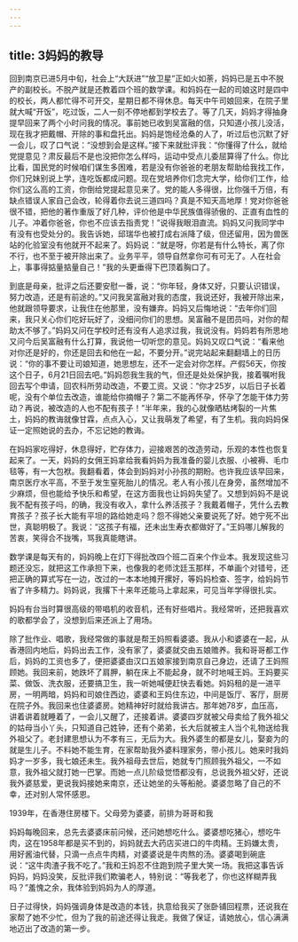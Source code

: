 ```yaml
---
---
---
```

title: 3妈妈的教导
---




回到南京已进5月中旬，社会上“大跃进”“放卫星”正如火如荼，妈妈已是五中不脱产的副校长。不脱产就是还教着四个班的数学课。和妈妈在一起的司娘这时是四中的校长，两人都忙得不可开交，星期日都不得休息。每天中午司娘回来，在院子里就大喊“开饭”，吃过饭，二人一刻不停地都到学校去了。等了几天，妈妈才得抽身提早回来了两个小时问我的情况。事前她已收到吴富融的信，只知道小孩儿没活，现在我才把戴帽、开除的事和盘托出。妈妈是饱经沧桑的人了，听过后也沉默了好一会儿，叹了口气说：“没想到会是这样。”接下来就批评我：“你懂得了什么，就给党提意见？肃反最后不是也没把你怎么样吗，运动中受点儿委屈算得了什么。你比比看，国民党的时候咱们谋生多困难，若是没有你爸爸的老朋友帮助给我找工作，你们兄妹别说上学，连吃饭都成问题。现在党培养你们念完大学，给你们工作，给你们这么高的工资，你倒给党提起意见来了。党的能人多得很，比你强千万倍，有缺点错误人家自己会改，轮得着你去说三道四吗？真是不知天高地厚！党对你爸爸很不错，把他的著作重版了好几种，评价他是中华民族值得骄傲的、正直有血性的儿子。冲着你爸爸，你也不应该去指责党！”说得我眼泪直流。妈妈又问我同学中有没有也受处分的。我告诉她，邱瑞华也被打成右派降了级，但还留用，因为兽医站的化验室没有他就开不起来了。妈妈说：“就是呀，你若是有什么特长，离了你不行，也不至于被开除出来了。业务平平，领导自然拿你可有可无了。人在社会上，事事得掂量掂量自己！”我的头更垂得下巴顶着胸口了。

到底是母亲，批评之后还要安慰一番，说：“你年轻，身体又好，只要认识错误，努力改造，还是有前途的。”又问我吴富融对我的态度，我说还好，我被开除出来，他就跟领导要求，让我住在他那里，没有嫌弃。妈妈又后悔地说：“去年你们回来，我只关心你们吃好玩好了，没细问你们的思想。吴富融不是团员吗，对你的帮助太不够了。”妈妈又问在学校时还有没有人追求过我，我说没有。妈妈若有所思地又问今后吴富融有什么打算，我说他一切听您的意见。妈妈又叹口气说：“看来他对你还是好的，你还是回去和他在一起，不要分开。”说完站起来翻翻墙上的日历说：“你的事不要让司娘知道，她思想左，还不一定会对你怎样。产假56天，你按这个日子，6月21日回去吧。”妈妈怨我生我的气，但还是处处保护我，接着嘱咐我回去写个申请，回农科所劳动改造，不要工资。又说：“你才25岁，以后日子长着呢，没有个单位去改造，谁能给你摘帽子？第二不能再怀孕，怀孕了怎能干体力劳动？再说，被改造的人也不配有孩子！”半年来，我的心就像晒枯烤裂的一片焦土，妈妈的教诲就像甘霖，点点入心，又让我萌发了希望，有了生机。我向妈妈保证一定照她说的去办，不忘记她的教诲。

在妈妈家吃得好，休息得好，贮存体力，迎接艰苦的改造劳动，乐观的本性也恢复起来了。一天，妈妈的女佣王妈拿给我看妈妈为我准备的婴儿衣服、小被褥、毛巾毯等，有一大包袱。我翻看着，体会到妈妈对小孙孩的期盼。也许我应该早回来，南京医疗水平高，不至于发生窒死胎儿的情况。老人有小孩儿在身旁，虽然增加不少麻烦，但也能给予快乐和希望，在这方面我也让妈妈失望了。又想到妈妈不是说我不配有孩子吗，的确，我没有收入，拿什么养活孩子？我戴着帽子，凭什么去教育孩子？孩子长大能有平坦的路给她走吗？怨不得她父亲要说死了好。她宁死不出世，真聪明极了。我说：“这孩子有福，还未出生寿衣都做好了。”王妈哪儿解我的苦衷，笑得合不拢嘴，骂我真能瞎讲。

数学课是每天有的，妈妈晚上在灯下得批改四个班二百来个作业本。我发现这些习题还没忘，就把这工作承担下来，也像我的老师沈廷玉那样，不单画个对错号，还把正确的算式写在一边，改过的一本本地摊开摞好，等妈妈检查、签字，给妈妈节省了许多精力。妈妈说，我撂下十来年还能马上拿起来，可见当年学得很扎实。

妈妈有台当时算很高级的带唱机的收音机，还有好些唱片。我经常听，还把我喜欢的歌都学会了，没想到后来还派上了用场。

除了批作业、唱歌，我经常做的事就是帮王妈照看婆婆。我从小和婆婆在一起，从香港回内地后，妈妈出去工作，没有家了，婆婆就交由五娘赡养。我和哥哥都工作后，妈妈的工资也多了，便把婆婆由汉口五娘家接到南京自己身边，还请了王妈照顾她。我回来前，她跌坏了肩胛，躺在床上不能起身，就不时地喊王妈。王妈要买菜、做饭、洗衣服，还要搞卫生，我一听她喊便赶快去看她。妈妈租的是一进平房，一明两暗，妈妈和司娘住西边，婆婆和王妈住东边，中间是饭厅、客厅，厨房在院子外。我回来也住婆婆房。她精神好时就给我讲古。那年她78岁，血压高，讲着讲着就睡着了，一会儿又醒了，还接着讲。婆婆四岁就被父母卖给了我外祖父的姑母当小丫头，只知道自己姓钟，还有个弟弟，长大后就被主人当个礼物送给我外祖父了。老封建思想认为不孝有三，无后为大。我外婆生的都是女儿，娶妾为的就是生儿子。不料她不能生育，在家帮助我外婆料理家务，带小孩儿。她来时我妈妈才一岁多，我七娘还未生。我外祖母去世后，她就专门照顾我外祖父，一不如意，我外祖父就打她一巴掌。而她一点儿阶级觉悟都没有，总说我外祖父好，还说我外婆慈爱，更说我妈接她来南京，还让她坐的头等船舱。婆婆忽略了自己的不幸，还对别人常怀感恩。



1939年，在香港住房楼下。父母旁为婆婆，前排为哥哥和我

妈妈每晚回来，总先去婆婆床前问候，还问她想吃什么。婆婆想吃猪心，想吃牛肉，这在1958年都是买不到的，妈妈就去大药店买进口的牛肉精。王妈嫌太贵，用好酱油代替，只滴一点点牛肉精，对婆婆说是牛肉熬的汤。婆婆喝到碗底说：“这牛肉渣子我不吃了。”我和王妈忍不住跑到院子里大笑一场。我把这事告诉妈妈，妈妈没笑，反批评我们欺骗老人，特别说：“等我老了，你也这样糊弄我吗？”羞愧之余，我体验到妈妈为人的厚道。

日子过得快，妈妈强调身体是改造的本钱，执意给我买了张卧铺回程票，还说我在家帮了她不少忙，但为了我的前途还得让我走。我做了保证，请她放心，信心满满地迈出了改造的第一步。